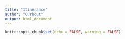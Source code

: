 ```yaml
---
title: "Itinérance"
author: "Curbcut"
output: html_document
---
```


```r
knitr::opts_chunk$set(echo = FALSE, warning = FALSE)
```
